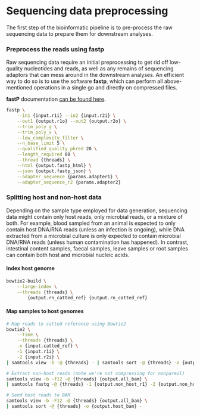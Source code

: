 # Sequencing data preprocessing {#sequencing-data-preprocessing}

The first step of the bioinformatic pipeline is to pre-process the raw sequencing data to prepare them for downstream analyses.

### Preprocess the reads using fastp {-}

Raw sequencing data require an initial preprocessing to get rid off low-quality nucleotides and reads, as well as any remains of sequencing adaptors that can mess around in the downstream analyses. An efficient way to do so is to use the software **fastp**, which can perform all above-mentioned operations in a single go and directly on compressed files.

:::: {.tipbox}
**fastP** documentation [can be found here](https://github.com/OpenGene/fastp).
:::

```sh
fastp \
    --in1 {input.r1i} --in2 {input.r2i} \
    --out1 {output.r1o} --out2 {output.r2o} \
    --trim_poly_g \
    --trim_poly_x \
    --low_complexity_filter \
    --n_base_limit 5 \
    --qualified_quality_phred 20 \
    --length_required 60 \
    --thread {threads} \
    --html {output.fastp_html} \
    --json {output.fastp_json} \
    --adapter_sequence {params.adapter1} \
    --adapter_sequence_r2 {params.adapter2}
```

### Splitting host and non-host data {-}

Depending on the sample type employed for data generation, sequencing data might contain only host reads, only microbial reads, or a mixture of both. For example, blood sampled from an animal is expected to only contain host DNA/RNA reads (unless an infection is ongoing), while DNA extracted from a microbial culture is only expected to contain microbial DNA/RNA reads (unless human contamination has happened). In contrast, intestinal content samples, faecal samples, leave samples or root samples can contain both host and microbial nucleic acids.

#### Index host genome {-}

```sh
bowtie2-build \
    --large-index \
    --threads {threads} \
        {output.rn_catted_ref} {output.rn_catted_ref}
```

#### Map samples to host genomes {-}

```sh
# Map reads to catted reference using Bowtie2
bowtie2 \
    --time \
    --threads {threads} \
    -x {input.catted_ref} \
    -1 {input.r1i} \
    -2 {input.r2i} \
| samtools view -b -@ {threads} - | samtools sort -@ {threads} -o {output.all_bam} - &&

# Extract non-host reads (note we're not compressing for nonpareil)
samtools view -b -f12 -@ {threads} {output.all_bam} \
| samtools fastq -@ {threads} -1 {output.non_host_r1} -2 {output.non_host_r2} - &&

# Send host reads to BAM
samtools view -b -F12 -@ {threads} {output.all_bam} \
| samtools sort -@ {threads} -o {output.host_bam} -
```
